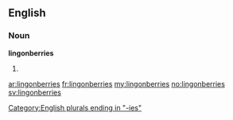==English==

===Noun===
'''lingonberries'''

# {{plural of|[[lingonberry]]}}

[[Category:English plurals ending in "-ies"]]

[[ar:lingonberries]]
[[fr:lingonberries]]
[[my:lingonberries]]
[[no:lingonberries]]
[[sv:lingonberries]]